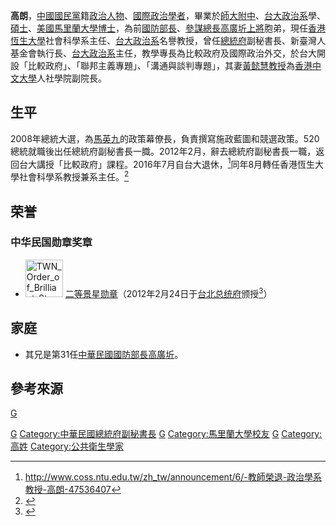 {{Infobox_officeholder
| name = 高朗
| image name =
| width = 
| sex = 男 
| party = {{Kmt|23px}}
| Native place = 
| nationality = {{ROC}}
| date of birth ={{birth date and age|1957|3|11}}
| place of birth = {{TWN}}
| spouse =[[黄懿慧|黄懿慧]]
| relatives =兄[[高廣圻|高廣圻]]
| profession = 比較政府、國際政治外交
| educate = 
*國立台灣師範大學附屬中學畢業
*國立臺灣大學政治學系學士
*國立臺灣大學政治學研究所碩士
*美國馬里蘭大學政府與政治系碩士、博士
| past = 
*國立台灣大學政治學系主任
*新台灣人文教基金會執行長
*總統府副秘書長(2008年7月1日-2012年2月5日)
*香港恆生大學社會科學系教授兼系主任(2017年8月1日~)
}}
'''高朗'''{{BD|1957年|3月11日|||G高}}，[[中國國民黨|中國國民黨]]籍[[政治人物|政治人物]]、[[國際政治|國際政治]][[學者|學者]]，畢業於[[師大附中|師大附中]]、[[台大|台大]][[政治系|政治系]]學、[[碩士|碩士]]、[[美國|美國]][[馬里蘭大學|馬里蘭大學]][[博士|博士]]，為前[[中華民國國防部部長|國防部長]]、[[中華民國參謀總長|參謀總長]][[高廣圻|高廣圻]][[上將|上將]]胞弟，現任[[香港|香港]][[恆生大學|恆生大學]]社會科學系主任、[[台大|台大]][[政治系|政治系]]名譽教授，曾任[[中華民國總統府_(臺北)|總統府]]副秘書長、新臺灣人基金會執行長、[[台大|台大]][[政治系|政治系]]主任，教學專長為比較政府及國際政治外交，於台大開設「比較政府」、「聯邦主義專題」、「溝通與談判專題」，其妻[[黃懿慧|黃懿慧]][[教授|教授]]為[[香港|香港]][[中文大學|中文大學]]人社學院副院長。

==生平==
2008年總統大選，為[[馬英九|馬英九]]的政策幕僚長，負責撰寫施政藍圖和競選政策。520總統就職後出任總統府副秘書長一膱。2012年2月，辭去總統府副秘書長一職，返回台大講授「比較政府」課程。2016年7月自台大退休，<ref>http://www.coss.ntu.edu.tw/zh_tw/announcement/6/-教師榮退-政治學系教授-高朗-47536407{{Dead link|date=2019年12月 |bot=InternetArchiveBot |fix-attempted=yes }}</ref>同年8月轉任香港恆生大學社會科學系教授兼系主任。<ref>{{cite web |url=http://www.hsmc.edu.hk/index.php/hk/?option=com_departments&dep=hum&sid=65&staff=912 |title=存档副本 |accessdate=2017-03-30 |deadurl=yes |archiveurl=https://web.archive.org/web/20170330175404/http://www.hsmc.edu.hk/index.php/hk/?option=com_departments&dep=hum&sid=65&staff=912 |archivedate=2017-03-30 }}</ref>

==荣誉==
===中华民国勋章奖章===
* [[File:TWN_Order_of_Brilliant_Star_2Class_BAR.svg|60px]] [[景星勋章|二等景星勋章]]（2012年2月24日于[[台北市|台北]][[总统府_(台湾)|总统府]]颁授<ref>{{cite web |url=https://www.president.gov.tw/NEWS/16368 |title=總統主持伍錦霖前秘書長及高朗前副秘書長贈勳典禮 |publisher=中华民国总统府 |date=2012-02-24 |accessdate=2021-08-25 |archive-date= |archive-url= |dead-url=no}}</ref>）

==家庭==
*其兄是第31任[[中華民國國防部|中華民國國防部長]][[高廣圻|高廣圻]]。

==參考來源==
{{reflist}}

[[Category:台灣政治學家|G]]
[[Category:中華民國總統府副秘書長|Category:中華民國總統府副秘書長]]
[[Category:國立臺灣大學教授|G]]
[[Category:馬里蘭大學校友|Category:馬里蘭大學校友]]
[[category:國立臺灣大學社會科學院校友|G]]
[[Category:中國國民黨黨員|G]]
[[Category:高姓|Category:高姓]]
[[Category:公共衛生學家|Category:公共衛生學家]]